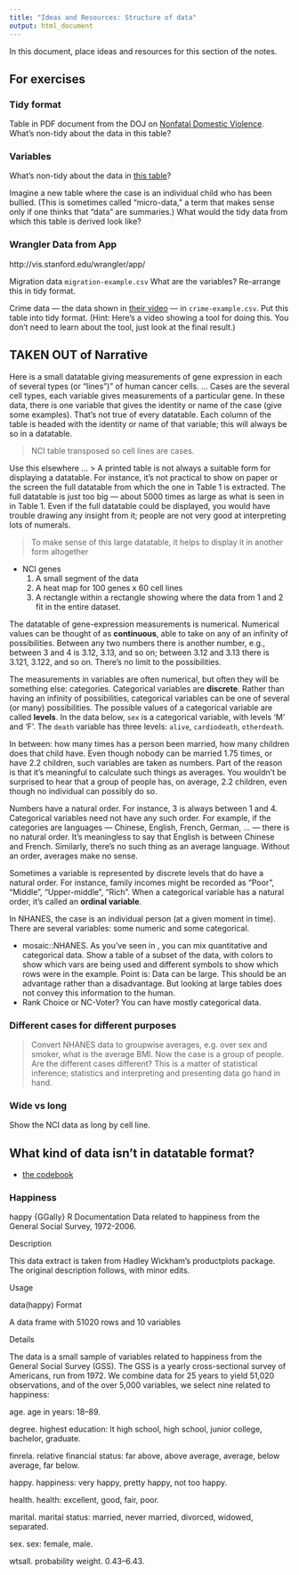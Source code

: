 ```yaml
---
title: "Ideas and Resources: Structure of data"
output: html_document
---
```


In this document, place ideas and resources for this section of the notes. 




## For exercises

### Tidy format

Table in PDF document from the DOJ on [Nonfatal Domestic Violence](http://www.bjs.gov/content/pub/pdf/ndv0312.pdf).  What's non-tidy about the data in this table?

### Variables

What's non-tidy about the data in [this table](http://nces.ed.gov/programs/digest/d13/tables/dt13_230.60.asp)?  

Imagine a new table where the case is an individual child who has been bullied. (This is sometimes called "micro-data," a term that makes sense only if one thinks that "data" are summaries.) What would the tidy data from which this table is derived look like?

### Wrangler Data from App

http://vis.stanford.edu/wrangler/app/

Migration data `migration-example.csv`  What are the variables?  Re-arrange this in tidy format.

Crime data --- the data shown in [their video](http://vimeo.com/19185801) --- in `crime-example.csv`.  Put this table into tidy format. (Hint: Here's a video showing a tool for doing this.  You don't need to learn about the tool, just look at the final result.)



## TAKEN OUT of Narrative

Here is a small datatable giving measurements of gene expression in each of several types (or "lines")" of human cancer cells.  ... Cases are the several cell types, each variable gives measurements of a particular gene.  In these data, there is one variable that gives the identity or name of the case (give some examples). That's not true of every datatable.  Each column of the table is headed with the identity or name of that variable; this will always be so in a datatable.


> NCI table transposed so cell lines are cases.  

Use this elsewhere ...
> A printed table is not always a suitable form for displaying a datatable.  For instance, it's not practical to show on paper or the screen the full datatable from which the one in Table 1 is extracted. The full datatable is just too big --- about 5000 times as large as what is seen in in Table 1.  Even if the full datatable could be displayed, you would have trouble drawing any insight from it; people are not very good at interpreting lots of numerals.

> To make sense of this large datatable, it helps to display it in another form altogether

* NCI genes
    1. A small segment of the data
    2. A heat map for 100 genes x 60 cell lines
    3. A rectangle within a rectangle showing where the data from 1 and 2 fit in the entire dataset.

The datatable of gene-expression measurements is numerical.  Numerical values can be thought of as **continuous**, able to take on any of an infinity of possibilities.  Between any two numbers there is another number, e.g., between 3 and 4 is 3.12, 3.13, and so on; between 3.12 and 3.13 there is 3.121, 3.122, and so on.  There's no limit to the possibilities.

The measurements in variables are often numerical, but often they will be something else: categories.  Categorical variables are **discrete**.  Rather than having an infinity of possibilities, categorical variables can be one of several (or many) possibilities.  The possible values of a categorical variable are called **levels**.  In the data below, `sex` is a categorical variable, with levels 'M' and 'F'.  The `death` variable has three levels: `alive`, `cardiodeath`, `otherdeath`. 

In between: how many times has a person been married, how many children does that child have.  Even though nobody can be married 1.75 times, or have 2.2 children, such variables are taken as numbers.  Part of the reason is that it's meaningful to calculate such things as averages.  You wouldn't be surprised to hear that a group of people has, on average, 2.2 children, even though no individual can possibly do so.

Numbers have a natural order.  For instance, 3 is always between 1 and 4.  Categorical variables need not have any such order. For example, if the categories are languages --- Chinese, English, French, German, ... --- there is no natural order.  It's meaningless to say that English is between Chinese and French.  Similarly, there's no such thing as an average language.  Without an order, averages make no sense.  

Sometimes a variable is represented by discrete levels that do have a natural order.  For instance, family incomes might be recorded as "Poor", "Middle", "Upper-middle", "Rich".  When a categorical variable has a natural order, it's called an **ordinal variable**.

In NHANES, the case is an individual person (at a given moment in time).  There are several variables: some numeric and some categorical.

* mosaic::NHANES.  As you've seen in <The Introduction>, you can mix quantitative and categorical data. Show a table of a subset of the data,  with colors to show which vars are being used and different symbols to show which rows were in the example.  Point is: Data can be large.  This should be an advantage rather than a disadvantage.  But looking at large tables does not convey this information to the human.
* Rank Choice or NC-Voter?  You can have mostly categorical data.

### Different cases for different purposes

> Convert NHANES data to groupwise averages, e.g. over sex and smoker, what is the average BMI.  Now the case is a group of people.  Are the different cases different?  This is a matter of statistical inference; statistics and interpreting and presenting data go hand in hand.

### Wide vs long

Show the NCI data as long by cell line.


## What kind of data isn't in datatable format?


* [the codebook](http://www.icpsr.umich.edu/cgi-bin/file?comp=none&study=27643&ds=1&file_id=1008871&path=NACJD)

### Happiness
happy {GGally}  R Documentation
Data related to happiness from the General Social Survey, 1972-2006.

Description

This data extract is taken from Hadley Wickham's productplots package. The original description follows, with minor edits.

Usage

data(happy)
Format

A data frame with 51020 rows and 10 variables

Details

The data is a small sample of variables related to happiness from the General Social Survey (GSS). The GSS is a yearly cross-sectional survey of Americans, run from 1972. We combine data for 25 years to yield 51,020 observations, and of the over 5,000 variables, we select nine related to happiness:

age. age in years: 18–89.

degree. highest education: lt high school, high school, junior college, bachelor, graduate.

finrela. relative financial status: far above, above average, average, below average, far below.

happy. happiness: very happy, pretty happy, not too happy.

health. health: excellent, good, fair, poor.

marital. marital status: married, never married, divorced, widowed, separated.

sex. sex: female, male.

wtsall. probability weight. 0.43–6.43.


